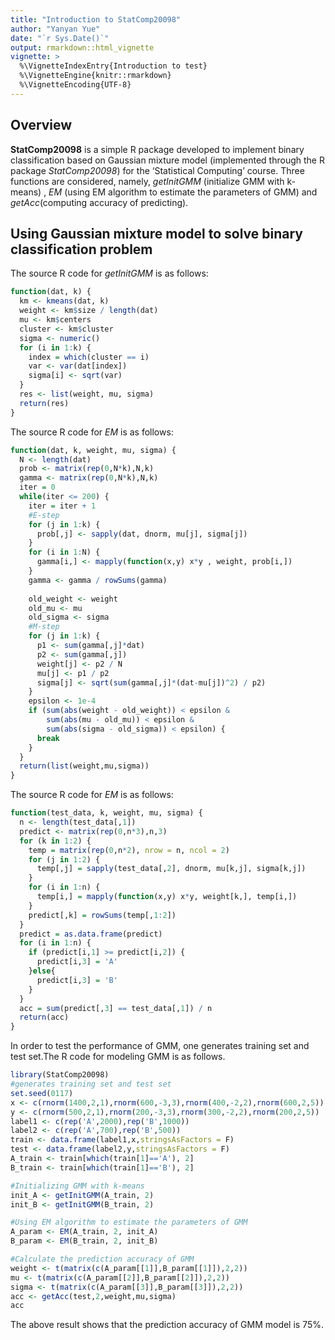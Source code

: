 ---
title: "Introduction to StatComp20098"
author: "Yanyan Yue"
date: "`r Sys.Date()`"
output: rmarkdown::html_vignette
vignette: >
  %\VignetteIndexEntry{Introduction to test}
  %\VignetteEngine{knitr::rmarkdown}
  %\VignetteEncoding{UTF-8}
---

## Overview

__StatComp20098__ is a simple R package developed to implement binary classification based on Gaussian mixture model (implemented through the R package _StatComp20098_) for the 'Statistical Computing' course. Three functions are considered, namely, _getInitGMM_ (initialize GMM with k-means) , _EM_ (using EM algorithm to estimate the parameters of GMM) and _getAcc_(computing accuracy of predicting). 

## Using Gaussian mixture model to solve binary classification problem

The source R code for _getInitGMM_ is as follows:
```{r,eval=FALSE}
function(dat, k) {
  km <- kmeans(dat, k)
  weight <- km$size / length(dat)
  mu <- km$centers
  cluster <- km$cluster
  sigma <- numeric()
  for (i in 1:k) {
    index = which(cluster == i)
    var <- var(dat[index])
    sigma[i] <- sqrt(var)
  }
  res <- list(weight, mu, sigma)
  return(res)
}
```


The source R code for _EM_ is as follows:
```{r,eval=FALSE}
function(dat, k, weight, mu, sigma) {
  N <- length(dat)
  prob <- matrix(rep(0,N*k),N,k)
  gamma <- matrix(rep(0,N*k),N,k)
  iter = 0
  while(iter <= 200) {
    iter = iter + 1
    #E-step
    for (j in 1:k) {
      prob[,j] <- sapply(dat, dnorm, mu[j], sigma[j])
    }
    for (i in 1:N) {
      gamma[i,] <- mapply(function(x,y) x*y , weight, prob[i,])
    }
    gamma <- gamma / rowSums(gamma)
    
    old_weight <- weight
    old_mu <- mu
    old_sigma <- sigma
    #M-step
    for (j in 1:k) {
      p1 <- sum(gamma[,j]*dat)
      p2 <- sum(gamma[,j])
      weight[j] <- p2 / N
      mu[j] <- p1 / p2
      sigma[j] <- sqrt(sum(gamma[,j]*(dat-mu[j])^2) / p2)
    }
    epsilon <- 1e-4
    if (sum(abs(weight - old_weight)) < epsilon & 
        sum(abs(mu - old_mu)) < epsilon & 
        sum(abs(sigma - old_sigma)) < epsilon) {
      break
    }
  }
  return(list(weight,mu,sigma))
}
```


The source R code for _EM_ is as follows:
```{r echo=FALSE}
function(test_data, k, weight, mu, sigma) {
  n <- length(test_data[,1])
  predict <- matrix(rep(0,n*3),n,3)
  for (k in 1:2) {
    temp = matrix(rep(0,n*2), nrow = n, ncol = 2)
    for (j in 1:2) {
      temp[,j] = sapply(test_data[,2], dnorm, mu[k,j], sigma[k,j])
    }
    for (i in 1:n) {
      temp[i,] = mapply(function(x,y) x*y, weight[k,], temp[i,])
    }
    predict[,k] = rowSums(temp[,1:2])
  }
  predict = as.data.frame(predict)
  for (i in 1:n) {
    if (predict[i,1] >= predict[i,2]) {
      predict[i,3] = 'A'
    }else{
      predict[i,3] = 'B'
    }
  }
  acc = sum(predict[,3] == test_data[,1]) / n
  return(acc)
}
```


In order to test the performance of GMM, one generates training set and test set.The R code for modeling GMM is as follows.

```{r,eval=TRUE}
library(StatComp20098)
#generates training set and test set
set.seed(0117)
x <- c(rnorm(1400,2,1),rnorm(600,-3,3),rnorm(400,-2,2),rnorm(600,2,5))
y <- c(rnorm(500,2,1),rnorm(200,-3,3),rnorm(300,-2,2),rnorm(200,2,5))
label1 <- c(rep('A',2000),rep('B',1000))
label2 <- c(rep('A',700),rep('B',500))
train <- data.frame(label1,x,stringsAsFactors = F)
test <- data.frame(label2,y,stringsAsFactors = F)
A_train <- train[which(train[1]=='A'), 2]
B_train <- train[which(train[1]=='B'), 2]

#Initializing GMM with k-means
init_A <- getInitGMM(A_train, 2)
init_B <- getInitGMM(B_train, 2)

#Using EM algorithm to estimate the parameters of GMM
A_param <- EM(A_train, 2, init_A)
B_param <- EM(B_train, 2, init_B)

#Calculate the prediction accuracy of GMM
weight <- t(matrix(c(A_param[[1]],B_param[[1]]),2,2))
mu <- t(matrix(c(A_param[[2]],B_param[[2]]),2,2))
sigma <- t(matrix(c(A_param[[3]],B_param[[3]]),2,2))
acc <- getAcc(test,2,weight,mu,sigma)
acc

```

The above result shows that the prediction accuracy of GMM model is 75%.



